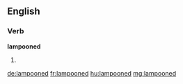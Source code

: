 ==English==

===Verb===
'''lampooned'''

# {{en-past of|lampoon}}

[[de:lampooned]]
[[fr:lampooned]]
[[hu:lampooned]]
[[mg:lampooned]]